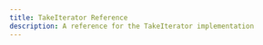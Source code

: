 ---
title: TakeIterator Reference
description: A reference for the TakeIterator implementation
---
